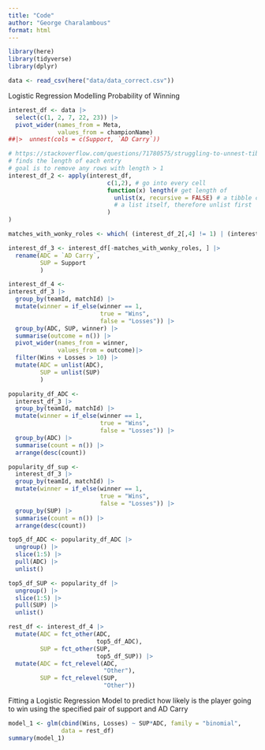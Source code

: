 ```yaml
---
title: "Code"
author: "George Charalambous"
format: html
---
```



```r
library(here)
library(tidyverse)
library(dplyr)

data <- read_csv(here("data/data_correct.csv"))
```

Logistic Regression Modelling Probability of Winning 

```r
interest_df <- data |>
  select(c(1, 2, 7, 22, 23)) |>
  pivot_wider(names_from = Meta,
              values_from = championName) 
##|>  unnest(cols = c(Support, `AD Carry`))
```


```r
# https://stackoverflow.com/questions/71780575/struggling-to-unnest-tibble-dput-code-and-error-included-in-r
# finds the length of each entry
# goal is to remove any rows with length > 1
interest_df_2 <- apply(interest_df,
                            c(1,2), # go into every cell 
                            function(x) length(# get length of
                              unlist(x, recursive = FALSE) # a tibble cell is 
                              # a list itself, therefore unlist first
                            )
)

matches_with_wonky_roles <- which( (interest_df_2[,4] != 1) | (interest_df_2[,5] != 1) )

interest_df_3 <- interest_df[-matches_with_wonky_roles, ] |>
  rename(ADC = `AD Carry`,
         SUP = Support
         )
```


```r
interest_df_4 <- 
interest_df_3 |>
  group_by(teamId, matchId) |>
  mutate(winner = if_else(winner == 1,
                          true = "Wins",
                          false = "Losses")) |>
  group_by(ADC, SUP, winner) |>
  summarise(outcome = n()) |>
  pivot_wider(names_from = winner, 
              values_from = outcome)|>
  filter(Wins + Losses > 10) |>
  mutate(ADC = unlist(ADC),
         SUP = unlist(SUP)
         ) 
```

```r
popularity_df_ADC <- 
  interest_df_3 |>
  group_by(teamId, matchId) |>
  mutate(winner = if_else(winner == 1,
                          true = "Wins",
                          false = "Losses")) |>
  group_by(ADC) |>
  summarise(count = n()) |>
  arrange(desc(count))
```

```r
popularity_df_sup <- 
  interest_df_3 |>
  group_by(teamId, matchId) |>
  mutate(winner = if_else(winner == 1,
                          true = "Wins",
                          false = "Losses")) |>
  group_by(SUP) |>
  summarise(count = n()) |>
  arrange(desc(count))
```

```r
top5_df_ADC <- popularity_df_ADC |>
  ungroup() |>
  slice(1:5) |>
  pull(ADC) |>
  unlist()
```

```r
top5_df_SUP <- popularity_df |>
  ungroup() |>
  slice(1:5) |>
  pull(SUP) |>
  unlist()
```

```r
rest_df <- interest_df_4 |>
  mutate(ADC = fct_other(ADC, 
                         top5_df_ADC), 
         SUP = fct_other(SUP, 
                         top5_df_SUP)) |>
  mutate(ADC = fct_relevel(ADC, 
                           "Other"), 
         SUP = fct_relevel(SUP, 
                           "Other"))
```

Fitting a Logistic Regression Model to predict how likely is the player going to win using the specified pair of support and AD Carry

```r
model_1 <- glm(cbind(Wins, Losses) ~ SUP*ADC, family = "binomial", 
               data = rest_df)
summary(model_1)
```
